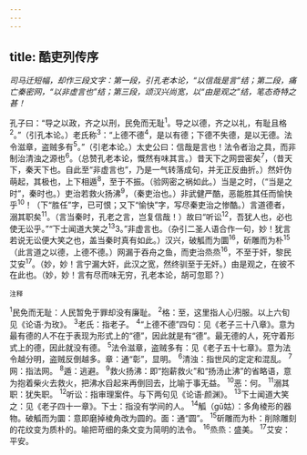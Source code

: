 ```yaml
---
---
---
```

title: 酷吏列传序
---



*司马迁短幅，却作三段文字：第一段，引孔老本论，“以信哉是言”结；第二段，痛亡秦密网，“以非虚言也”结；第三段，颂汉兴尚宽，以“由是观之”结，笔态奇特之甚！*

孔子曰：“导之以政，齐之以刑，民免而无耻<sup>1</sup>。导之以德，齐之以礼，有耻且格<sup>2</sup>。”（引孔本论。）老氏称<sup>3</sup>：“上德不德<sup>4</sup>，是以有德；下德不失德，是以无德。法令滋章，盗贼多有<sup>5</sup>。”（引老本论。）太史公曰：信哉是言也！法令者治之具，而非制治清浊之源也<sup>6</sup>。（总赞孔老本论，慨然有味其言。）昔天下之网尝密矣<sup>7</sup>，（昔天下，秦天下也。自此至“非虚言也”，乃是一气转落成句，并无正反曲折。）然奸伪萌起，其极也，上下相遁<sup>8</sup>，至于不振。（验网密之祸如此。）当是之时，（“当是之时”，秦时也。）吏治若救火扬沸<sup>9</sup>，（秦吏治也。）非武健严酷，恶能胜其任而愉快乎<sup>10</sup>！（下“胜任”字，已可恨；又下“愉快”字，写尽秦吏治之惨酷。）言道德者，溺其职矣<sup>11</sup>。（言当秦时，孔老之言，岂复信哉！）故曰“听讼<sup>12</sup>，吾犹人也，必也使无讼乎。”“下士闻道大笑之<sup>13</sup>3。”非虚言也。（杂引二圣人语合作一句，妙！犹言若说无讼便大笑之也，盖当秦时真有如此。）汉兴，破觚而为圜<sup>16</sup>，斫雕而为朴<sup>15</sup>（此言道之以德，上德不德。）网漏于吞舟之鱼，而吏治烝烝<sup>16</sup>，不至于奸，黎民艾安<sup>17</sup>。（妙，妙！言宁漏大奸，此汉之宽，然终驯至于无奸。）由是观之，在彼不在此也。（妙，妙！言有尽而味无穷，孔老本论，胡可忽耶？）

<sup>注释</sup>

<sup>1</sup>民免而无耻：人民暂免于罪却没有廉耻。
<sup>2</sup>格：至，这里指人心归服。以上六旬见《论语·为玫》。
<sup>3</sup>老氏：指老子。
<sup>4</sup>“上德不德”四句：见《老子三十八章》。意为最有德的人不在于表现为形式上的“德”，因此就是有“德”。最无德的人，死守着形式上的德，因此就没有德。
<sup>5</sup>法令滋章，盗贼多有：见《老子五十七章》。意为法令越分明，盗贼反倒越多。章：通“彰”，显明。
<sup>6</sup>清浊：指世风的定定和混乱。
<sup>7</sup>网：指法网。
<sup>8</sup>遁：逃避。
<sup>9</sup>救火扬沸：即“抱薪救火”和“扬汤止沸”的省略语，意为抱着柴火去救火，把沸水舀起来再倒回去，比喻于事无益。
<sup>10</sup>恶：何。
<sup>11</sup>溺其职：犹失职。
<sup>12</sup>听讼：指审理案件。与下两句见《论语·颜渊》。
<sup>13</sup>下士闻道大笑之：见《老子四十一章》。下士：指没有学间的人。
<sup>14</sup>觚（gǔ姑）：多角棱形的器物。破觚而为圜：意即磨掉棱角改为圆的。面：通“圆”。
<sup>15</sup>斫雕而为朴：削除雕刻的花纹变为质朴的。喻把苛细的条文变为简明的法令。
<sup>16</sup>烝烝：盛美。
<sup>17</sup>艾安：平安。